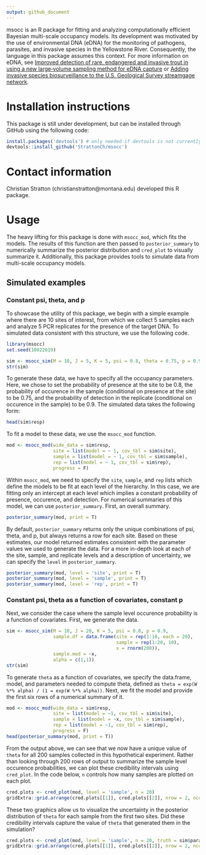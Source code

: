 ```yaml
---
output: github_document
---
```


msocc is an R package for fitting and analyzing computationally efficient Bayesian multi-scale occupancy models. Its development was motivated by the use of environmental DNA (eDNA) for the monitoring of pathogens, parasites, and invasive species in the Yellowstone River. Consequently, the language in this package assumes this context. For more information on eDNA, see [Improved detection of rare, endangered and invasive trout in using a new large‐volume sampling method for eDNA capture](https://onlinelibrary.wiley.com/doi/epdf/10.1002/edn3.23) or [Adding invasive species biosurveillance to the U.S. Geological Survey streamgage network](https://esajournals.onlinelibrary.wiley.com/doi/epdf/10.1002/ecs2.2843). 

# Installation instructions
This package is still under development, but can be installed through GitHub using the following code:

```r
install.packages('devtools') # only needed if devtools is not currently installed
devtools::install_github('StrattonCh/msocc')
```

# Contact information
Christian Stratton (christianstratton@montana.edu) developed this R package.

# Usage

The heavy lifting for this package is done with `msocc_mod`, which fits the models. The results of this function are then passed to `posterior_summary` to numerically summarize the posterior distribution and `cred_plot` to visually summarize it. Additionally, this package provides tools to simulate data from multi-scale occupancy models.

## Simulated examples

### Constant psi, theta, and p
To showcase the utility of this package, we begin with a simple example where there are 10 sites of interest, from which we collect 5 samples each and analyze 5 PCR replicates for the presence of the target DNA. To simulated data consistent with this structure, we use the following code. 

```r
library(msocc)
set.seed(10022019)
```

```r
sim <- msocc_sim(M = 10, J = 5, K = 5, psi = 0.8, theta = 0.75, p = 0.9)
str(sim)
```

To generate these data, we have to specify all the occupancy parameters. Here, we chose to set the probability of presence at the site to be 0.8, the probability of occurence in the sample (conditional on presence at the site) to be 0.75, and the probability of detection in the replicate (conditional on occurence in the sample) to be 0.9. The simulated data takes the following form:

```r
head(sim$resp)
```

To fit a model to these data, we use the `msocc_mod` function. 

```r
mod <- msocc_mod(wide_data = sim$resp,
                 site = list(model = ~ 1, cov_tbl = sim$site),
                 sample = list(model = ~ 1, cov_tbl = sim$sample),
                 rep = list(model = ~ 1, cov_tbl = sim$rep),
                 progress = F)
```

Within `msocc_mod`, we need to specify the `site`, `sample`, and `rep` lists which define the models to be fit at each level of the hierarchy. In this case, we are fitting only an intercept at each level which implies a constant probability of presence, occurence, and detection. For numerical summaries of this model, we can use `posterior_summary`. First, an overall summary.

```r
posterior_summary(mod, print = T)
```

By default, `posterior_summary` returns only the unique combinations of psi, theta, and p, but always returns a row for each site. Based on these estimates, our model returned estimates consistent with the parameter values we used to generate the data. For a more in-depth look at each of the site, sample, and replicate levels and a description of uncertainty, we can specify the `level` in `posterior_summary`. 

```r
posterior_summary(mod, level = 'site', print = T)
posterior_summary(mod, level = 'sample', print = T)
posterior_summary(mod, level = 'rep', print = T)
```

### Constant psi, theta as a function of covariates, constant p
Next, we consider the case where the sample level occurence probability is a function of covariates. First, we generate the data. 

```r
sim <- msocc_sim(M = 10, J = 20, K = 5, psi = 0.8, p = 0.9,
                 sample.df = data.frame(site = rep(1:10, each = 20),
                                        sample = rep(1:20, 10),
                                        x = rnorm(200)),
                 sample.mod = ~x,
                 alpha = c(1,1))
str(sim)
```

To generate `theta` as a function of covariates, we specify the data.frame, model, and parameters needed to compute theta, defined as `theta = exp(W %*% alpha) / (1 = exp(W %*% alpha))`. Next, we fit the model and provide the first six rows of a numerical summary of it. 

```r
mod <- msocc_mod(wide_data = sim$resp,
                 site = list(model = ~1, cov_tbl = sim$site),
                 sample = list(model = ~x, cov_tbl = sim$sample),
                 rep = list(model = ~1, cov_tbl = sim$rep),
                 progress = F)
head(posterior_summary(mod, print = T))
```

From the output above, we can see that we now have a unique value of `theta` for all 200 samples collected in this hypothetical experiment. Rather than looking through 200 rows of output to summarize the sample level occurence probabilities, we can plot these credibility intervals using `cred_plot`. In the code below, `n` controls how many samples are plotted on each plot. 

```r
cred.plots <- cred_plot(mod, level = 'sample', n = 20)
gridExtra::grid.arrange(cred.plots[[1]], cred.plots[[2]], nrow = 2, ncol = 1)
```

These two graphics allow us to visualize the uncertainty in the posterior distribution of `theta` for each sample from the first two sites. Did these credibility intervals capture the value of `theta` that generated them in the simulation?

```r
cred.plots <- cred_plot(mod, level = 'sample', n = 20, truth = sim$params$theta)
gridExtra::grid.arrange(cred.plots[[1]], cred.plots[[2]], nrow = 2, ncol = 1)
```

